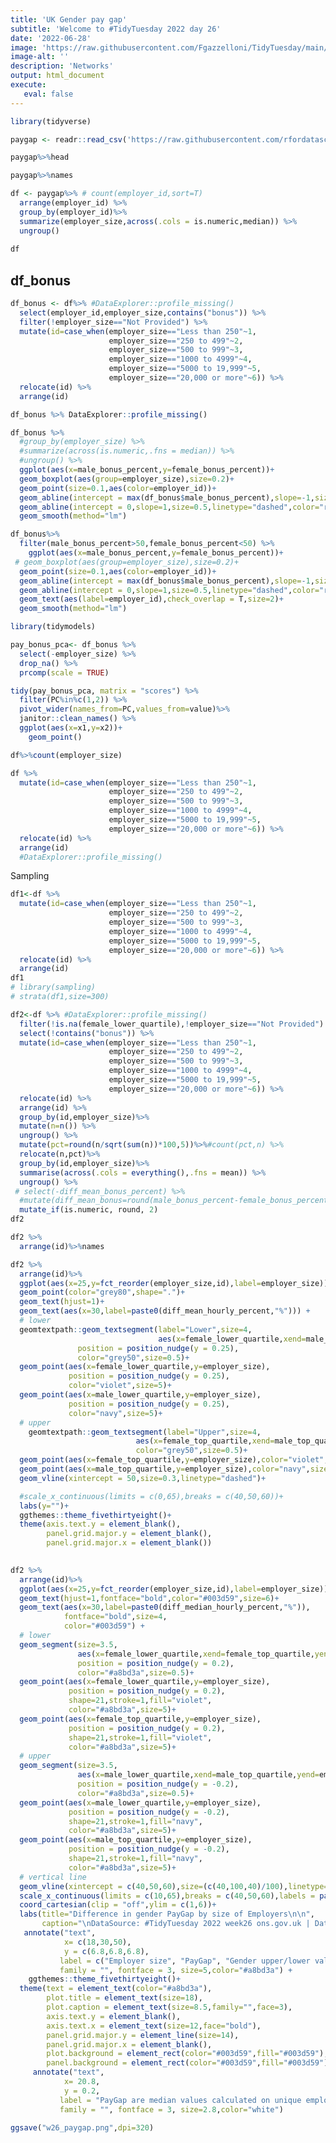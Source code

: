 ```yaml
---
title: 'UK Gender pay gap'
subtitle: 'Welcome to #TidyTuesday 2022 day 26'
date: '2022-06-28'
image: 'https://raw.githubusercontent.com/Fgazzelloni/TidyTuesday/main/data/2022/w26_paygap/w26_paygap.png'
image-alt: ''
description: 'Networks'
output: html_document
execute: 
   eval: false
---
```





```r
library(tidyverse)
```


```r
paygap <- readr::read_csv('https://raw.githubusercontent.com/rfordatascience/tidytuesday/master/data/2022/2022-06-28/paygap.csv')
```


```r
paygap%>%head
```

```r
paygap%>%names
```
```r
df <- paygap%>% # count(employer_id,sort=T)
  arrange(employer_id) %>%
  group_by(employer_id)%>%
  summarize(employer_size,across(.cols = is.numeric,median)) %>%
  ungroup()
  
df
```

## df_bonus

```r
df_bonus <- df%>% #DataExplorer::profile_missing()
  select(employer_id,employer_size,contains("bonus")) %>%
  filter(!employer_size=="Not Provided") %>%
  mutate(id=case_when(employer_size=="Less than 250"~1,
                      employer_size=="250 to 499"~2,
                      employer_size=="500 to 999"~3,
                      employer_size=="1000 to 4999"~4,
                      employer_size=="5000 to 19,999"~5,
                      employer_size=="20,000 or more"~6)) %>%
  relocate(id) %>%
  arrange(id)

df_bonus %>% DataExplorer::profile_missing()
```


```r
df_bonus %>%
  #group_by(employer_size) %>%
  #summarize(across(is.numeric,.fns = median)) %>%
  #ungroup() %>%
  ggplot(aes(x=male_bonus_percent,y=female_bonus_percent))+
  geom_boxplot(aes(group=employer_size),size=0.2)+ 
  geom_point(size=0.1,aes(color=employer_id))+
  geom_abline(intercept = max(df_bonus$male_bonus_percent),slope=-1,size=0.1,linetype="dashed")+
  geom_abline(intercept = 0,slope=1,size=0.5,linetype="dashed",color="red")+
  geom_smooth(method="lm")
```
```r
df_bonus%>%
  filter(male_bonus_percent>50,female_bonus_percent<50) %>%
    ggplot(aes(x=male_bonus_percent,y=female_bonus_percent))+
 # geom_boxplot(aes(group=employer_size),size=0.2)+ 
  geom_point(size=0.1,aes(color=employer_id))+
  geom_abline(intercept = max(df_bonus$male_bonus_percent),slope=-1,size=0.5,linetype="dashed")+
  geom_abline(intercept = 0,slope=1,size=0.5,linetype="dashed",color="red")+
  geom_text(aes(label=employer_id),check_overlap = T,size=2)+
  geom_smooth(method="lm")
```
```r
library(tidymodels)
```


```r
pay_bonus_pca<- df_bonus %>%
  select(-employer_size) %>%
  drop_na() %>%
  prcomp(scale = TRUE)

tidy(pay_bonus_pca, matrix = "scores") %>%
  filter(PC%in%c(1,2)) %>%
  pivot_wider(names_from=PC,values_from=value)%>%
  janitor::clean_names() %>%
  ggplot(aes(x=x1,y=x2))+
    geom_point()
```


```r
df%>%count(employer_size)
```




```r
df %>%
  mutate(id=case_when(employer_size=="Less than 250"~1,
                      employer_size=="250 to 499"~2,
                      employer_size=="500 to 999"~3,
                      employer_size=="1000 to 4999"~4,
                      employer_size=="5000 to 19,999"~5,
                      employer_size=="20,000 or more"~6)) %>%
  relocate(id) %>%
  arrange(id) 
  #DataExplorer::profile_missing()

```


Sampling
```r
df1<-df %>%
  mutate(id=case_when(employer_size=="Less than 250"~1,
                      employer_size=="250 to 499"~2,
                      employer_size=="500 to 999"~3,
                      employer_size=="1000 to 4999"~4,
                      employer_size=="5000 to 19,999"~5,
                      employer_size=="20,000 or more"~6)) %>%
  relocate(id) %>%
  arrange(id)
df1
# library(sampling)
# strata(df1,size=300)
```




```r
df2<-df %>% #DataExplorer::profile_missing()
  filter(!is.na(female_lower_quartile),!employer_size=="Not Provided") %>%
  select(!contains("bonus")) %>%
  mutate(id=case_when(employer_size=="Less than 250"~1,
                      employer_size=="250 to 499"~2,
                      employer_size=="500 to 999"~3,
                      employer_size=="1000 to 4999"~4,
                      employer_size=="5000 to 19,999"~5,
                      employer_size=="20,000 or more"~6)) %>%
  relocate(id) %>%
  arrange(id) %>%
  group_by(id,employer_size)%>%
  mutate(n=n()) %>%
  ungroup() %>%
  mutate(pct=round(n/sqrt(sum(n))*100,5))%>%#count(pct,n) %>%
  relocate(n,pct)%>%
  group_by(id,employer_size)%>%
  summarise(across(.cols = everything(),.fns = mean)) %>%
  ungroup() %>%
 # select(-diff_mean_bonus_percent) %>%
  #mutate(diff_mean_bonus=round(male_bonus_percent-female_bonus_percent,2)) %>%
  mutate_if(is.numeric, round, 2)
df2
```
```r
df2 %>%
  arrange(id)%>%names
```



```r
df2 %>%
  arrange(id)%>%
  ggplot(aes(x=25,y=fct_reorder(employer_size,id),label=employer_size))+
  geom_point(color="grey80",shape=".")+
  geom_text(hjust=1)+
  geom_text(aes(x=30,label=paste0(diff_mean_hourly_percent,"%"))) +
  # lower
  geomtextpath::geom_textsegment(label="Lower",size=4,
                                 aes(x=female_lower_quartile,xend=male_lower_quartile,yend=employer_size),
               position = position_nudge(y = 0.25),
               color="grey50",size=0.5)+
  geom_point(aes(x=female_lower_quartile,y=employer_size),
             position = position_nudge(y = 0.25),
             color="violet",size=5)+
  geom_point(aes(x=male_lower_quartile,y=employer_size),
             position = position_nudge(y = 0.25),
             color="navy",size=5)+
  # upper
    geomtextpath::geom_textsegment(label="Upper",size=4,
                            aes(x=female_top_quartile,xend=male_top_quartile,yend=employer_size),
                            color="grey50",size=0.5)+
  geom_point(aes(x=female_top_quartile,y=employer_size),color="violet",size=5)+
  geom_point(aes(x=male_top_quartile,y=employer_size),color="navy",size=5)+
  geom_vline(xintercept = 50,size=0.3,linetype="dashed")+

  #scale_x_continuous(limits = c(0,65),breaks = c(40,50,60))+
  labs(y="")+
  ggthemes::theme_fivethirtyeight()+
  theme(axis.text.y = element_blank(),
        panel.grid.major.y = element_blank(),
        panel.grid.major.x = element_blank())
  
```



```r
df2 %>%
  arrange(id)%>%
  ggplot(aes(x=25,y=fct_reorder(employer_size,id),label=employer_size))+
  geom_text(hjust=1,fontface="bold",color="#003d59",size=6)+
  geom_text(aes(x=30,label=paste0(diff_median_hourly_percent,"%")),
            fontface="bold",size=4,
            color="#003d59") +
  # lower
  geom_segment(size=3.5,
               aes(x=female_lower_quartile,xend=female_top_quartile,yend=employer_size),
               position = position_nudge(y = 0.2),
               color="#a8bd3a",size=0.5)+
  geom_point(aes(x=female_lower_quartile,y=employer_size),
             position = position_nudge(y = 0.2),
             shape=21,stroke=1,fill="violet",
             color="#a8bd3a",size=5)+
  geom_point(aes(x=female_top_quartile,y=employer_size),
             position = position_nudge(y = 0.2),
             shape=21,stroke=1,fill="violet",
             color="#a8bd3a",size=5)+
  # upper
  geom_segment(size=3.5,
               aes(x=male_lower_quartile,xend=male_top_quartile,yend=employer_size),
               position = position_nudge(y = -0.2),
               color="#a8bd3a",size=0.5)+
  geom_point(aes(x=male_lower_quartile,y=employer_size),
             position = position_nudge(y = -0.2),
             shape=21,stroke=1,fill="navy",
             color="#a8bd3a",size=5)+
  geom_point(aes(x=male_top_quartile,y=employer_size),
             position = position_nudge(y = -0.2),
             shape=21,stroke=1,fill="navy",
             color="#a8bd3a",size=5)+
  # vertical line
  geom_vline(xintercept = c(40,50,60),size=(c(40,100,40)/100),linetype="dashed",color="grey40")+
  scale_x_continuous(limits = c(10,65),breaks = c(40,50,60),labels = paste0(c(40,50,60),"K"))+
  coord_cartesian(clip = "off",ylim = c(1,6))+
  labs(title="Difference in gender PayGap by size of Employers\n\n",
       caption="\nDataSource: #TidyTuesday 2022 week26 ons.gov.uk | DataViz: Federica Gazzelloni (@fgazzelloni)")+
   annotate("text",
            x= c(18,30,50),
            y = c(6.8,6.8,6.8),
           label = c("Employer size", "PayGap", "Gender upper/lower values "),
           family = "", fontface = 3, size=5,color="#a8bd3a") +
    ggthemes::theme_fivethirtyeight()+
  theme(text = element_text(color="#a8bd3a"),
        plot.title = element_text(size=18),
        plot.caption = element_text(size=8.5,family="",face=3),
        axis.text.y = element_blank(),
        axis.text.x = element_text(size=12,face="bold"),
        panel.grid.major.y = element_line(size=14),
        panel.grid.major.x = element_blank(),
        plot.background = element_rect(color="#003d59",fill="#003d59"),
        panel.background = element_rect(color="#003d59",fill="#003d59"))+
     annotate("text",
            x= 20.8,
            y = 0.2,
           label = "PayGap are median values calculated on unique employer id\nfrom hourly pay(%) mean difference\nPink = Female | Blue = Male",
           family = "", fontface = 3, size=2.8,color="white") 
```

```r
ggsave("w26_paygap.png",dpi=320)
```






